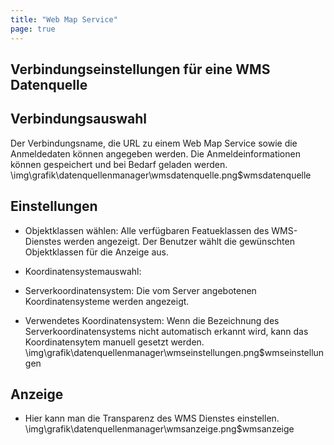 ```yaml
---
title: "Web Map Service"
page: true
---
```

## Verbindungseinstellungen f&#252;r eine WMS Datenquelle

## Verbindungsauswahl
Der Verbindungsname, die URL zu einem Web Map Service sowie die Anmeldedaten k&#246;nnen angegeben werden.
Die Anmeldeinformationen k&#246;nnen gespeichert und bei Bedarf geladen werden.<Image>\img\grafik\datenquellenmanager\wmsdatenquelle.png$wmsdatenquelle</Image>

## Einstellungen

- Objektklassen w&#228;hlen: Alle verf&#252;gbaren Featueklassen des WMS-Dienstes werden angezeigt. Der Benutzer w&#228;hlt die gew&#252;nschten Objektklassen f&#252;r die Anzeige aus.

- Koordinatensystemauswahl:

- Serverkoordinatensystem: Die vom Server angebotenen Koordinatensysteme werden angezeigt.

- Verwendetes Koordinatensystem: Wenn die Bezeichnung des Serverkoordinatensystems nicht automatisch erkannt wird, kann das Koordinatensytem manuell gesetzt werden.<Image>\img\grafik\datenquellenmanager\wmseinstellungen.png$wmseinstellungen</Image>

## Anzeige

- Hier kann man die Transparenz des WMS Dienstes einstellen.<Image>\img\grafik\datenquellenmanager\wmsanzeige.png$wmsanzeige</Image>
